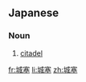 ==Japanese==
{{ja-kanjitab|じょう|さい|yomi=on}}

===Noun===
{{ja-noun|じょうさい}}

# [[citadel]]

[[fr:城塞]]
[[li:城塞]]
[[zh:城塞]]